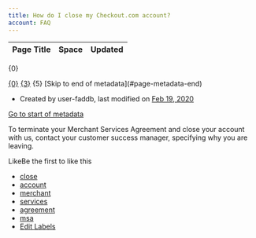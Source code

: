 ```yaml
---
title: How do I close my Checkout.com account?
account: FAQ 
---
```


<table class="aui"> <thead> <tr class="header"> <th class="search-result-title">Page Title</th> <th class="search-result-space">Space</th> <th class="search-result-date">Updated</th> </tr> </thead> </table> <p class="search-result-count">{0}</p> <tr class="search-result"> <td class="search-result-title"><a href="{1}" class="content-type-{2}"><span>{0}</span></a></td> <td class="search-result-space"><a class="space" href="/display/{4}/" title="{3}">{3}</a></td> <td class="search-result-date"><span class="date" title="{6}">{5}</span></td> </tr> [Skip to end of metadata](#page-metadata-end)

*   Created by user-faddb, last modified on [Feb 19, 2020](/pages/diffpagesbyversion.action?pageId=721187&selectedPageVersions=1&selectedPageVersions=2 "Show changes")

[Go to start of metadata](#page-metadata-start)

To terminate your Merchant Services Agreement and close your account with us, contact your customer success manager, specifying why you are leaving.

LikeBe the first to like this

*   [close](/label/FAQ/close)
*   [account](/label/FAQ/account)
*   [merchant](/label/FAQ/merchant)
*   [services](/label/FAQ/services)
*   [agreement](/label/FAQ/agreement)
*   [msa](/label/FAQ/msa)
*   [Edit Labels](# "Edit Labels (Type 'l')")




